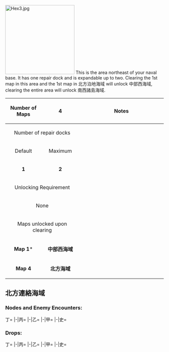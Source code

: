 [[File:Hex3.jpg|thumb|220x220px]]
This is the area northeast of your naval base. It has one repair dock and is expandable up to two. Clearing the 1st map in this area and the 1st map in 北方泊地海域 will unlock 中部西海域, clearing the entire area will unlock 南西諸島海域.

{{clear}}
{| class="wikitable" style="width:99%;margin:5px;"
!style="width:125px;"|Number of Maps
|style="text-align:center; width:125px;" |'''4'''
! colspan="2" style="text-align:center;width:400px;" |Notes
|-
! colspan="2" style="text-align:center; " |Number of repair docks
| colspan="2" rowspan="8" style="vertical-align:text-top; margin:0px;"|
:
|-
! style="text-align:center;" |Default
! style="text-align:center;" |Maximum
|-
|style="text-align:center;" |'''1'''
|style="text-align:center;" |'''2'''
|-
! colspan="2" style="text-align:center;" |Unlocking Requirement
|-
| colspan="2" style="text-align:center;" |None
|-
! colspan="2" style="text-align:center;" |Maps unlocked upon clearing
|-
| style="text-align:center;" |'''Map 1'''<span style="cursor:help;" title="Also requires clearing Map 1 in 南方連絡海域">*</span>
| style="text-align:center;" |'''中部西海域'''
|-
| style="text-align:center;" |'''Map 4'''
| style="text-align:center;" |'''北方海域'''
|}
{{clear}}

== 北方連絡海域 ==
{{Sortieworld|map = [[File:Kai World 3-1.jpg|500px]]|difficulty = ?|item = ?|exp = ?}}

=== Nodes and Enemy Encounters: ===
<tabber>丁=
|-|丙=
|-|乙=
|-|甲=
|-|史=
</tabber>
=== Drops: ===
<tabber>丁=
|-|丙=
|-|乙=
|-|甲=
|-|史=
</tabber>

{{Vitamapportal}}